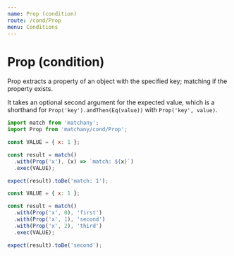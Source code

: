 ```yaml
---
name: Prop (condition)
route: /cond/Prop
menu: Conditions
---
```


# Prop (condition)

Prop extracts a property of an object with the specified key; matching if the property
exists.

It takes an optional second argument for the expected value, which is a shorthand for
`Prop('key').andThen(Eq(value))` with `Prop('key', value)`.

```js
import match from 'matchany';
import Prop from 'matchany/cond/Prop';

const VALUE = { x: 1 };

const result = match()
  .with(Prop('x'), (x) => `match: ${x}`)
  .exec(VALUE);

expect(result).toBe('match: 1');
```

```js
const VALUE = { x: 1 };

const result = match()
  .with(Prop('x', 0), 'first')
  .with(Prop('x', 1), 'second')
  .with(Prop('x', 2), 'third')
  .exec(VALUE);

expect(result).toBe('second');
```
